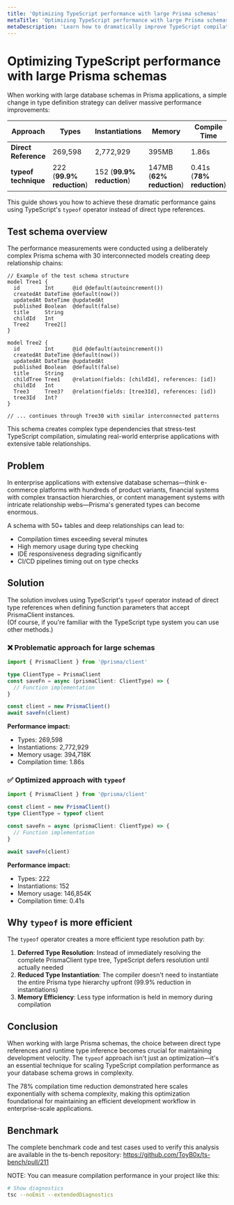 ```yaml
---
title: 'Optimizing TypeScript performance with large Prisma schemas'
metaTitle: 'Optimizing TypeScript performance with large Prisma schemas'
metaDescription: 'Learn how to dramatically improve TypeScript compilation performance when working with large Prisma schemas using type optimization strategies'
---
```


# Optimizing TypeScript performance with large Prisma schemas

When working with large database schemas in Prisma applications, a simple change in type definition strategy can deliver massive performance improvements:

| Approach | Types | Instantiations | Memory | Compile Time |
|----------|-------|----------------|--------|--------------|
| **Direct Reference** | 269,598 | 2,772,929 | 395MB | 1.86s |
| **typeof technique** | 222 (**99.9% reduction**) | 152 (**99.9% reduction**) | 147MB (**62% reduction**) | 0.41s (**78% reduction**) |

This guide shows you how to achieve these dramatic performance gains using TypeScript's `typeof` operator instead of direct type references.

## Test schema overview

The performance measurements were conducted using a deliberately complex Prisma schema with 30 interconnected models creating deep relationship chains:

```prisma
// Example of the test schema structure
model Tree1 {
  id        Int      @id @default(autoincrement())
  createdAt DateTime @default(now())
  updatedAt DateTime @updatedAt
  published Boolean  @default(false)
  title     String
  childId   Int
  Tree2     Tree2[]
}

model Tree2 {
  id        Int      @id @default(autoincrement())
  createdAt DateTime @default(now())
  updatedAt DateTime @updatedAt
  published Boolean  @default(false)
  title     String
  childTree Tree1    @relation(fields: [childId], references: [id])
  childId   Int
  Tree3     Tree3?   @relation(fields: [tree3Id], references: [id])
  tree3Id   Int?
}

// ... continues through Tree30 with similar interconnected patterns
```

This schema creates complex type dependencies that stress-test TypeScript compilation, simulating real-world enterprise applications with extensive table relationships.

## Problem

In enterprise applications with extensive database schemas—think e-commerce platforms with hundreds of product variants, financial systems with complex transaction hierarchies, or content management systems with intricate relationship webs—Prisma's generated types can become enormous.

A schema with 50+ tables and deep relationships can lead to:

- Compilation times exceeding several minutes
- High memory usage during type checking
- IDE responsiveness degrading significantly
- CI/CD pipelines timing out on type checks

## Solution

The solution involves using TypeScript's `typeof` operator instead of direct type references when defining function parameters that accept PrismaClient instances.  
(Of course, if you're familiar with the TypeScript type system you can use other methods.)

### ❌ Problematic approach for large schemas

```typescript
import { PrismaClient } from '@prisma/client'

type ClientType = PrismaClient
const saveFn = async (prismaClient: ClientType) => {
  // Function implementation
}

const client = new PrismaClient()
await saveFn(client)
```

**Performance impact:**
- Types: 269,598
- Instantiations: 2,772,929
- Memory usage: 394,718K
- Compilation time: 1.86s

### ✅ Optimized approach with `typeof`

```typescript
import { PrismaClient } from '@prisma/client'

const client = new PrismaClient()
type ClientType = typeof client

const saveFn = async (prismaClient: ClientType) => {
  // Function implementation
}

await saveFn(client)
```

**Performance impact:**
- Types: 222
- Instantiations: 152
- Memory usage: 146,854K
- Compilation time: 0.41s


## Why `typeof` is more efficient

The `typeof` operator creates a more efficient type resolution path by:

1. **Deferred Type Resolution**: Instead of immediately resolving the complete PrismaClient type tree, TypeScript defers resolution until actually needed
2. **Reduced Type Instantiation**: The compiler doesn't need to instantiate the entire Prisma type hierarchy upfront (99.9% reduction in instantiations)
3. **Memory Efficiency**: Less type information is held in memory during compilation

## Conclusion

When working with large Prisma schemas, the choice between direct type references and runtime type inference becomes crucial for maintaining development velocity. The `typeof` approach isn't just an optimization—it's an essential technique for scaling TypeScript compilation performance as your database schema grows in complexity.

The 78% compilation time reduction demonstrated here scales exponentially with schema complexity, making this optimization foundational for maintaining an efficient development workflow in enterprise-scale applications.

## Benchmark

The complete benchmark code and test cases used to verify this analysis are available in the ts-bench repository: https://github.com/ToyB0x/ts-bench/pull/211

NOTE: You can measure compilation performance in your project like this:

```bash
# Show diagnostics
tsc --noEmit --extendedDiagnostics
```